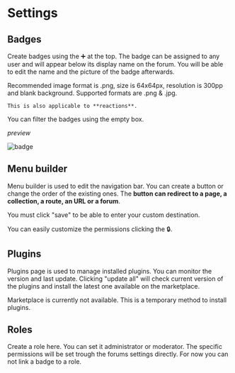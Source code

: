 
# Settings

## Badges

Create badges using the ➕ at the top. The badge can be assigned to any user and will appear below its display name on the forum. You will be able to edit the name and the picture of the badge afterwards.

<Alert severity="info">
	Recommended image format is .png, size is 64x64px, resolution is 300pp and blank background. Supported formats are .png & .jpg.

	This is also applicable to **reactions**.
</Alert>

You can filter the badges using the empty box.

*preview*

![badge](/guides/getting-started/badge-preview.png)

## Menu builder

Menu builder is used to edit the navigation bar. You can create a button or change the order of the existing ones. The **button can redirect to a page, a collection, a route, an URL or a forum**.

<Alert severity="info">
	You must click "save" to be able to enter your custom destination.
</Alert>

You can easily customize the permissions clicking the 🔒.

## Plugins

Plugins page is used to manage installed plugins. You can monitor the version and last update. Clicking "update all" will check current version of the plugins and install the latest one available on the marketplace.

<Alert severity="warning">
	Marketplace is currently not available. This is a temporary method to install plugins.
</Alert>

## Roles

Create a role here. You can set it administrator or moderator. The specific permissions will be set trough the forums settings directly. For now you can not link a badge to a role.
